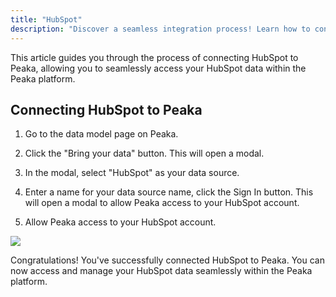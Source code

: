 ```yaml
---
title: "HubSpot"
description: "Discover a seamless integration process! Learn how to connect HubSpot to Peaka effortlessly for streamlined transactions."
---
```


This article guides you through the process of connecting HubSpot to Peaka, allowing you to seamlessly access your HubSpot data within the Peaka platform.

## Connecting HubSpot to Peaka

1. Go to the data model page on Peaka.

2. Click the "Bring your data" button. This will open a modal.

3. In the modal, select "HubSpot" as your data source.

4. Enter a name for your data source name, click the Sign In button. This will open a modal to allow Peaka access to your HubSpot account.

5. Allow Peaka access to your HubSpot account.

<img src="https://cdn.peaka.com/integrations/hubspot-1.png" />

Congratulations! You've successfully connected HubSpot to Peaka. You can now access and manage your HubSpot data seamlessly within the Peaka platform.
